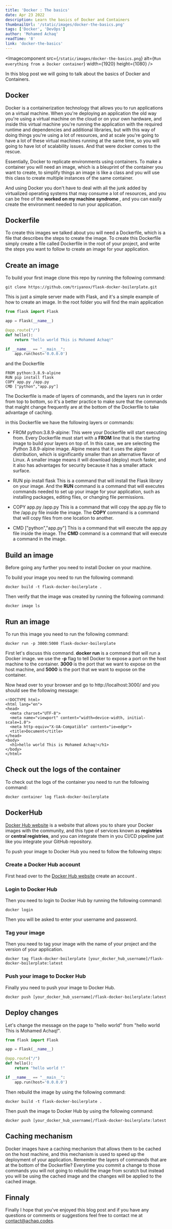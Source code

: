 ```yaml
---
title: 'Docker : The basics'
date: Apr 23 2022
description: Learn the basics of Docker and Containers
thumbnailUrl: '/static/images/docker-the-basics.png'
tags: ['Docker', 'DevOps']
author: 'Mohamed Achaq'
readTime: '8'
link: 'docker-the-basics'
---
```


<Imagecomponent
  src={`/static/images/docker-the-basics.png`}
  alt={`Run everything from a Docker container`}
  width={1920}
  height={1080}
/>

In this blog post we will going to talk about the basics of Docker and Containers.

## Docker

Docker is a containerization technology that allows you to run applications on a virtual machine.
When you're deploying an application the old way you're using a virtual machine on the cloud or on your own hardware, and inside
this virtual machine you're running the application with the required runtime and dependencies and additional libraries, but with this way
of doing things you're using a lot of resources, and at scale you're going to have a lot of these virtual machines running at the same time, so
you will going to have lot of scalability issues.
And that were docker comes to the rescue.

Essentially, Docker to replicate environments using containers.
To make a container you will need an image, which is a bleuprint of the container you want to create, to simplify things an image is like a class
and you will use this class to create multiple instances of the same container.

And using Docker you don't have to deal with all the junk added by virtualized operating systems that may consume a lot of resources,
and you can be free of the **worked on my machine syndrome** , and you can easlly create the environment needed to run your application.

## Dockerfile

To create this images we talked about you will need a Dockerfile, which is a file that describes the steps to create the image.
To create this Dockerfile simply create a file called Dockerfile in the root of your project, and write the steps you want to follow to create an image for your application.

## Create an image

To build your first image clone this repo by running the following command:

```
git clone https://github.com/triyanox/flask-docker-boilerplate.git
```

This is just a simple server made with Flask, and it's a simple example of how to create an image.
In the root folder you will find the main application

```py:app.py
from flask import Flask

app = Flask(__name__)

@app.route("/")
def hello():
    return "hello world This is Mohamed Achaq!"

if __name__ == "__main__":
    app.run(host='0.0.0.0')

```

and the Dockerfile

```:Dockerfile
FROM python:3.8.9-alpine
RUN pip install flask
COPY app.py /app.py
CMD ["python","app.py"]
```

The Dockerfile is made of layers of commands, and the layers run in order from top to bottom, so it's a better practice to make sure that the commands that maight change frequently are at the bottom of the Dockerfile to take advantage of caching.

in this Dockerfile we have the following layers or commands:

- FROM python:3.8.9-alpine:
  This were your Dockerfile will start executing from. Every Dockerfile must start with a **FROM** line that is the starting image to build your layers on top of. In this case, we are selecting the Python 3.8.9-alpine image.
  Alpine means that it uses the alpine distribution, which is significantly smaller than an alternative flavor of Linux. A smaller image means it will download (deploy) much faster, and it also has advantages for security because it has a smaller attack surface.

- RUN pip install flask
  This is a command that will install the Flask library on your image.
  And the **RUN** command is a command that will executes commands needed to set up your image for your application, such as installing packages, editing files, or changing file permissions.
- COPY app.py /app.py
  This is a command that will copy the app.py file to the /app.py file inside the image.
  The **COPY** command is a command that will copy files from one location to another.
- CMD ["python","app.py"]
  This is a command that will execute the app.py file inside the image.
  The **CMD** command is a command that will execute a command in the image.

## Build an image

Before going any further you need to install Docker on your machine.

To build your image you need to run the following command:

```bash:bash
docker build -t flask-docker-boilerplate .
```

Then verify that the image was created by running the following command:

```bash:bash
docker image ls
```

## Run an image

To run this image you need to run the following command:

```bash:bash
docker run -p 3000:5000 flask-docker-boilerplate
```

First let's discuss this command.
**docker run** is a command that will run a Docker image.
we use the **-p** flag to tell Docker to expose a port on the host machine to the container.
**3000** is the port that we want to expose on the host machine, and **5000** is the port that we want to expose on the container.

Now head over to your browser and go to http://localhost:3000/ and you should see the following message:

```html:html
<!DOCTYPE html>
<html lang="en">
<head>
  <meta charset="UTF-8">
  <meta name="viewport" content="width=device-width, initial-scale=1.0">
  <meta http-equiv="X-UA-Compatible" content="ie=edge">
  <title>Document</title>
</head>
<body>
  <h1>hello world This is Mohamed Achaq!</h1>
</body>
</html>
```

## Check out the logs of the container

To check out the logs of the container you need to run the following command:

```bash:bash
docker container log flask-docker-boilerplate
```

## DockerHub

[Docker Hub website](https://hub.docker.com/) is a website that allows you to share your Docker images with the community, and this type of services known as **registries** or **central registries**, and you can integrate them in you CI/CD
pipeline just like you integrate your GitHub repository.

To push your image to Docker Hub you need to follow the following steps:

### Create a Docker Hub account

First head over to the [Docker Hub website](https://hub.docker.com/) create an account .

### Login to Docker Hub

Then you need to login to Docker Hub by running the following command:

```bash:bash
docker login
```

Then you will be asked to enter your username and password.

### Tag your image

Then you need to tag your image with the name of your project and the version of your application.

```bash:bash
docker tag flask-docker-boilerplate [your_docker_hub_username]/flask-docker-boilerplate:latest
```

### Push your image to Docker Hub

Finally you need to push your image to Docker Hub.

```bash:bash
docker push [your_docker_hub_username]/flask-docker-boilerplate:latest
```

## Deploy changes

Let's change the message on the page to "hello world" from "hello world This is Mohamed Achaq!".

```py:app.py
from flask import Flask

app = Flask(__name__)

@app.route("/")
def hello():
    return "hello world !"

if __name__ == "__main__":
    app.run(host='0.0.0.0')

```

Then rebuild the image by using the following command:

```bash:bash
docker build -t flask-docker-boilerplate .
```

Then push the image to Docker Hub by using the following command:

```bash:bash
docker push [your_docker_hub_username]/flask-docker-boilerplate:latest
```

## Caching mechanism

Docker images have a caching mechanism that allows them to be cached on the host machine, and this mechanism is used to speed up the deployment of your application.
Remember the layers of commands that are at the bottom of the Dockerfile?
Everytime you commit a change to those commands you will not going to rebuild the image from scratch but instead you will be using the cached image and the changes will be applied to the cached image.

## Finnaly

Finally I hope that you've enjoyed this blog post and if you have any questions or comments or suggestions feel free to contact me at [contact@achaq.codes](mailto:contact@achaq.codes).
